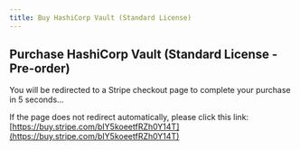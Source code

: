 ```yaml
---
title: Buy HashiCorp Vault (Standard License)
---
```



<Head>
  <meta httpEquiv="refresh" content="5; url='https://buy.stripe.com/bIY5koeetfRZh0Y14T'" />
</Head>

## Purchase HashiCorp Vault (Standard License - Pre-order)

You will be redirected to a Stripe checkout page to complete your purchase in 5 seconds…

If the page does not redirect automatically, please click this link: [https://buy.stripe.com/bIY5koeetfRZh0Y14T](https://buy.stripe.com/bIY5koeetfRZh0Y14T)

